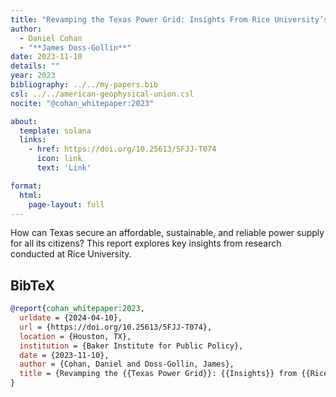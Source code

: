 ```yaml
---
title: "Revamping the Texas Power Grid: Insights From Rice University’s Electricity Research"
author:
  - Daniel Cohan
  - "**James Doss-Gollin**"
date: 2023-11-10
details: ""
year: 2023
bibliography: ../../my-papers.bib
csl: ../../american-geophysical-union.csl
nocite: "@cohan_whitepaper:2023"

about:
  template: solana
  links:
    - href: https://doi.org/10.25613/5FJJ-T074
      icon: link
      text: 'Link'

format:
  html:
    page-layout: full
---
```


How can Texas secure an affordable, sustainable, and reliable power supply for all its citizens? This report explores key insights from research conducted at Rice University.

## BibTeX

```bibtex
@report{cohan_whitepaper:2023,
  urldate = {2024-04-10},
  url = {https://doi.org/10.25613/5FJJ-T074},
  location = {Houston, TX},
  institution = {Baker Institute for Public Policy},
  date = {2023-11-10},
  author = {Cohan, Daniel and Doss-Gollin, James},
  title = {Revamping the {{Texas Power Grid}}: {{Insights}} from {{Rice University}}’s {{Electricity Research}}},
}
```